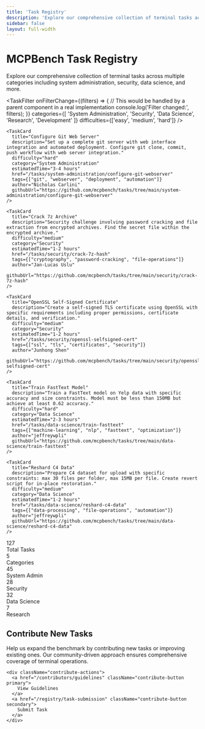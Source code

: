 ```yaml
---
title: 'Task Registry'
description: 'Explore our comprehensive collection of terminal tasks across multiple categories'
sidebar: false
layout: full-width
---
```



<SimpleTopbar />

<div className="tasks-container">
  <div className="tasks-header">
    <h1>MCPBench Task Registry</h1>
    <p>Explore our comprehensive collection of terminal tasks across multiple categories including system administration, security, data science, and more.</p>
  </div>

  <TaskFilter 
    onFilterChange={(filters) => {
      // This would be handled by a parent component in a real implementation
      console.log('Filter changed:', filters);
    }}
    categories={[
      'System Administration',
      'Security', 
      'Data Science',
      'Research',
      'Development'
    ]}
    difficulties={['easy', 'medium', 'hard']}
  />

  <div className="task-grid">
    <TaskCard
      title="Build Linux Kernel"
      description="Build Linux kernel from source with custom modifications and run in QEMU environment. Add custom printk statement to prove the kernel was built from source."
      difficulty="medium"
      category="System Administration"
      estimatedTime="2-3 hours"
      href="/tasks/system-administration/build-linux-kernel"
      tags={["linux", "kernel", "qemu", "compilation"]}
      author="Nicholas Carlini"
      githubUrl="https://github.com/mcpbench/tasks/tree/main/system-administration/build-linux-kernel"
    />

    <TaskCard
      title="Configure Git Web Server"
      description="Set up a complete git server with web interface integration and automated deployment. Configure git clone, commit, push workflow with web server integration."
      difficulty="hard"
      category="System Administration"
      estimatedTime="3-4 hours"
      href="/tasks/system-administration/configure-git-webserver"
      tags={["git", "webserver", "deployment", "automation"]}
      author="Nicholas Carlini"
      githubUrl="https://github.com/mcpbench/tasks/tree/main/system-administration/configure-git-webserver"
    />

    <TaskCard
      title="Crack 7z Archive"
      description="Security challenge involving password cracking and file extraction from encrypted archives. Find the secret file within the encrypted archive."
      difficulty="medium"
      category="Security"
      estimatedTime="1-2 hours"
      href="/tasks/security/crack-7z-hash"
      tags={["cryptography", "password-cracking", "file-operations"]}
      author="Jan-Lucas Uslu"
      githubUrl="https://github.com/mcpbench/tasks/tree/main/security/crack-7z-hash"
    />

    <TaskCard
      title="OpenSSL Self-Signed Certificate"
      description="Create a self-signed TLS certificate using OpenSSL with specific requirements including proper permissions, certificate details, and verification."
      difficulty="medium"
      category="Security"
      estimatedTime="1-2 hours"
      href="/tasks/security/openssl-selfsigned-cert"
      tags={["ssl", "tls", "certificates", "security"]}
      author="Junhong Shen"
      githubUrl="https://github.com/mcpbench/tasks/tree/main/security/openssl-selfsigned-cert"
    />

    <TaskCard
      title="Train FastText Model"
      description="Train a FastText model on Yelp data with specific accuracy and size constraints. Model must be less than 150MB but achieve at least 0.62 accuracy."
      difficulty="hard"
      category="Data Science"
      estimatedTime="2-3 hours"
      href="/tasks/data-science/train-fasttext"
      tags={["machine-learning", "nlp", "fasttext", "optimization"]}
      author="jeffreywpli"
      githubUrl="https://github.com/mcpbench/tasks/tree/main/data-science/train-fasttext"
    />

    <TaskCard
      title="Reshard C4 Data"
      description="Prepare C4 dataset for upload with specific constraints: max 30 files per folder, max 15MB per file. Create revert script for in-place restoration."
      difficulty="medium"
      category="Data Science"
      estimatedTime="1-2 hours"
      href="/tasks/data-science/reshard-c4-data"
      tags={["data-processing", "file-operations", "automation"]}
      author="jeffreywpli"
      githubUrl="https://github.com/mcpbench/tasks/tree/main/data-science/reshard-c4-data"
    />
  </div>

  <div className="task-stats">
    <div className="stats-grid">
      <div className="stat-item">
        <div className="stat-number">127</div>
        <div className="stat-label">Total Tasks</div>
      </div>
      <div className="stat-item">
        <div className="stat-number">5</div>
        <div className="stat-label">Categories</div>
      </div>
      <div className="stat-item">
        <div className="stat-number">45</div>
        <div className="stat-label">System Admin</div>
      </div>
      <div className="stat-item">
        <div className="stat-number">28</div>
        <div className="stat-label">Security</div>
      </div>
      <div className="stat-item">
        <div className="stat-number">32</div>
        <div className="stat-label">Data Science</div>
      </div>
      <div className="stat-item">
        <div className="stat-number">7</div>
        <div className="stat-label">Research</div>
      </div>
    </div>
  </div>

  <div className="contribute-section">
    <h2>Contribute New Tasks</h2>
    <p>Help us expand the benchmark by contributing new tasks or improving existing ones. Our community-driven approach ensures comprehensive coverage of terminal operations.</p>
    
    <div className="contribute-actions">
      <a href="/contributors/guidelines" className="contribute-button primary">
        View Guidelines
      </a>
      <a href="/registry/task-submission" className="contribute-button secondary">
        Submit Task
      </a>
    </div>
  </div>
</div>

<style jsx>{`
  .tasks-container {
    max-width: 100%;
    margin: 0;
    padding: 2rem;
    background: #f8fafc;
    min-height: 100vh;
  }
  
  .tasks-header {
    text-align: center;
    margin-bottom: 3rem;
    padding: 2rem 0;
  }
  
  .tasks-header h1 {
    font-size: 3rem;
    font-weight: 700;
    color: #1f2937;
    margin-bottom: 1rem;
  }
  
  .tasks-header p {
    font-size: 1.25rem;
    color: #6b7280;
    max-width: 800px;
    margin: 0 auto;
  }
  
  .task-stats {
    margin: 3rem 0;
    padding: 2rem;
    background: white;
    border-radius: 1rem;
    box-shadow: 0 4px 6px -1px rgba(0, 0, 0, 0.1);
  }
  
  .stats-grid {
    display: grid;
    grid-template-columns: repeat(auto-fit, minmax(150px, 1fr));
    gap: 2rem;
  }
  
  .stat-item {
    text-align: center;
  }
  
  .stat-number {
    font-size: 2.5rem;
    font-weight: 700;
    color: #3b82f6;
    margin-bottom: 0.5rem;
  }
  
  .stat-label {
    color: #6b7280;
    font-size: 0.875rem;
    text-transform: uppercase;
    letter-spacing: 0.05em;
    font-weight: 600;
  }
  
  .contribute-section {
    margin-top: 3rem;
    padding: 2rem;
    background: white;
    border-radius: 1rem;
    box-shadow: 0 4px 6px -1px rgba(0, 0, 0, 0.1);
    text-align: center;
  }
  
  .contribute-section h2 {
    font-size: 2rem;
    font-weight: 700;
    color: #1f2937;
    margin-bottom: 1rem;
  }
  
  .contribute-section p {
    color: #6b7280;
    margin-bottom: 2rem;
    max-width: 600px;
    margin-left: auto;
    margin-right: auto;
  }
  
  .contribute-actions {
    display: flex;
    gap: 1rem;
    justify-content: center;
    flex-wrap: wrap;
  }
  
  .contribute-button {
    display: inline-flex;
    align-items: center;
    padding: 0.75rem 1.5rem;
    border-radius: 0.5rem;
    text-decoration: none;
    font-weight: 600;
    transition: all 0.3s ease;
  }
  
  .contribute-button.primary {
    background: #3b82f6;
    color: white;
  }
  
  .contribute-button.primary:hover {
    background: #2563eb;
    transform: translateY(-2px);
  }
  
  .contribute-button.secondary {
    background: transparent;
    color: #3b82f6;
    border: 2px solid #3b82f6;
  }
  
  .contribute-button.secondary:hover {
    background: #3b82f6;
    color: white;
  }
  
  @media (max-width: 768px) {
    .tasks-container {
      padding: 1rem;
    }
    
    .tasks-header h1 {
      font-size: 2rem;
    }
    
    .stats-grid {
      grid-template-columns: repeat(2, 1fr);
      gap: 1rem;
    }
    
    .contribute-actions {
      flex-direction: column;
      align-items: center;
    }
  }
`}</style>
